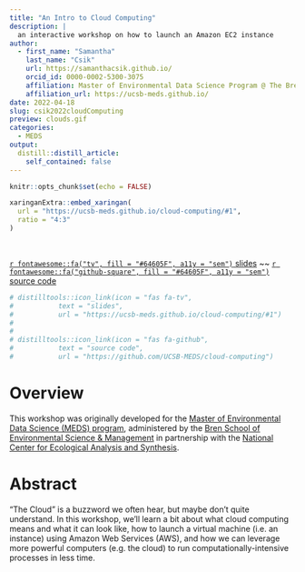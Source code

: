 ```yaml
---
title: "An Intro to Cloud Computing"
description: |
  an interactive workshop on how to launch an Amazon EC2 instance
author:
  - first_name: "Samantha" 
    last_name: "Csik"
    url: https://samanthacsik.github.io/
    orcid_id: 0000-0002-5300-3075
    affiliation: Master of Environmental Data Science Program @ The Bren School (UCSB) & The National Center for Ecological Analysis and Synthesis
    affiliation_url: https://ucsb-meds.github.io/
date: 2022-04-18
slug: csik2022cloudComputing
preview: clouds.gif
categories:
  - MEDS
output:
  distill::distill_article:
    self_contained: false
---
```


```r
knitr::opts_chunk$set(echo = FALSE)
```

```r
xaringanExtra::embed_xaringan(
  url = "https://ucsb-meds.github.io/cloud-computing/#1",
  ratio = "4:3"
)
```

<br>

[`r fontawesome::fa("tv", fill = "#64605F", a11y = "sem")` slides](https://ucsb-meds.github.io/cloud-computing/#1) ~~ [`r fontawesome::fa("github-square", fill = "#64605F", a11y = "sem")` source code](https://github.com/UCSB-MEDS/cloud-computing)

```r
# distilltools::icon_link(icon = "fas fa-tv",
#           text = "slides",
#           url = "https://ucsb-meds.github.io/cloud-computing/#1")
#           
#           
# distilltools::icon_link(icon = "fas fa-github",
#           text = "source code",
#           url = "https://github.com/UCSB-MEDS/cloud-computing")
```

# Overview

This workshop was originally developed for the [Master of Environmental Data Science (MEDS) program](https://ucsb-meds.github.io/), administered by the [Bren School of Environmental Science & Management](https://bren.ucsb.edu/masters-programs/master-environmental-data-science) in partnership with the [National Center for Ecological Analysis and Synthesis](https://www.nceas.ucsb.edu/).

# Abstract

“The Cloud” is a buzzword we often hear, but maybe don’t quite understand. In this workshop, we’ll learn a bit about what cloud computing means and what it can look like, how to launch a virtual machine (i.e. an instance) using Amazon Web Services (AWS), and how we can leverage more powerful computers (e.g. the cloud) to run computationally-intensive processes in less time.

